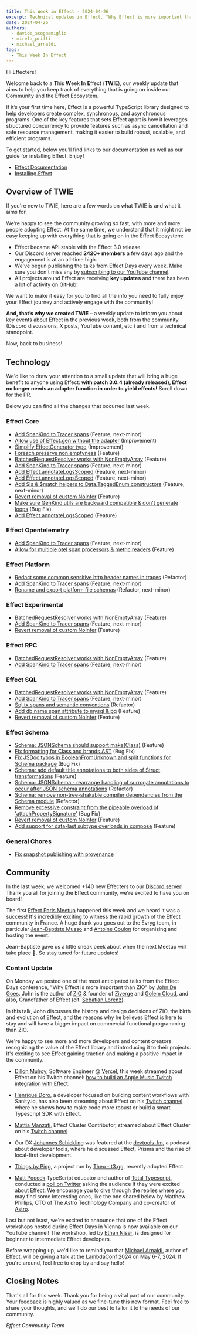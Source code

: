 ```yaml
---
title: This Week in Effect - 2024-04-26
excerpt: Technical updates in Effect. "Why Effect is more important than ZIO" talk by John De Goes. Effect workshop by Ethan Niser.
date: 2024-04-26
authors:
  - davide_scognamiglio
  - mirela_prifti
  - michael_arnaldi
tags:
  - This Week In Effect
---
```



Hi Effecters!

Welcome back to a **T**his **W**eek **I**n **E**ffect (**TWIE**), our weekly update that aims to help you keep track of everything that is going on inside our Community and the Effect Ecosystem.

If it’s your first time here, Effect is a powerful TypeScript library designed to help developers create complex, synchronous, and asynchronous programs. One of the key features that sets Effect apart is how it leverages structured concurrency to provide features such as async cancellation and safe resource management, making it easier to build robust, scalable, and efficient programs.

To get started, below you’ll find links to our documentation as well as our guide for installing Effect. Enjoy!

- [Effect Documentation](/docs/getting-started/introduction/)
- [Installing Effect](/docs/getting-started/installation/)

## Overview of TWIE

If you're new to TWIE, here are a few words on what TWIE is and what it aims for.

We’re happy to see the community growing so fast, with more and more people adopting Effect. At the same time, we understand that it might not be easy keeping up with everything that is going on in the Effect Ecosystem:

- Effect became API stable with the Effect 3.0 release.
- Our Discord server reached **2420+ members** a few days ago and the engagement is at an all-time high.
- We've begun publishing the talks from Effect Days every week. Make sure you don't miss any by [subscribing to our YouTube channel](https://www.youtube.com/@effect-ts).
- All projects around Effect are receiving **key updates** and there has been a lot of activity on GitHub!

We want to make it easy for you to find all the info you need to fully enjoy your Effect journey and actively engage with the community!

**And, that’s why we created TWIE** – a weekly update to inform you about key events about Effect in the previous week, both from the community (Discord discussions, X posts, YouTube content, etc.) and from a technical standpoint.

Now, back to business!

## Technology

We'd like to draw your attention to a small update that will bring a huge benefit to anyone using Effect: **with patch 3.0.4 (already released), Effect no longer needs an adapter function in order to yield effects!** Scroll down for the PR.

<Tweet id="1783129636915835255" />

Below you can find all the changes that occurred last week.

### Effect Core

- [Add SpanKind to Tracer spans](https://github.com/Effect-TS/effect/pull/2597) (Feature, next-minor)
- [Allow use of Effect.gen without the adapter](https://github.com/Effect-TS/effect/pull/2602) (Improvement)
- [Simplify EffectGenerator type](https://github.com/Effect-TS/effect/pull/2611) (Improvement)
- [Foreach preserve non emptyness](https://github.com/Effect-TS/effect/pull/2608) (Feature)
- [BatchedRequestResolver works with NonEmptyArray](https://github.com/Effect-TS/effect/pull/2609) (Feature)
- [Add SpanKind to Tracer spans](https://github.com/Effect-TS/effect/pull/2597) (Feature, next-minor)
- [Add Effect.annotateLogsScoped](https://github.com/Effect-TS/effect/pull/2618) (Feature, next-minor)
- [Add Effect.annotateLogsScoped](https://github.com/Effect-TS/effect/pull/2618) (Feature, next-minor)
- [Add $is & $match helpers to Data.TaggedEnum constructors](https://github.com/Effect-TS/effect/pull/2620) (Feature, next-minor)
- [Revert removal of custom NoInfer](https://github.com/Effect-TS/effect/pull/2626) (Feature)
- [Make sure GenKind utils are backward compatible & don't generate loops](https://github.com/Effect-TS/effect/pull/2625) (Bug Fix)
- [Add Effect.annotateLogsScoped](https://github.com/Effect-TS/effect/pull/2618) (Feature)

### Effect Opentelemetry

- [Add SpanKind to Tracer spans](https://github.com/Effect-TS/effect/pull/2597) (Feature, next-minor)
- [Allow for multiple otel span processors & metric readers](https://github.com/Effect-TS/effect/pull/2623) (Feature)

### Effect Platform

- [Redact some common sensitive http header names in traces](https://github.com/Effect-TS/effect/pull/2589) (Refactor)
- [Add SpanKind to Tracer spans](https://github.com/Effect-TS/effect/pull/2597) (Feature, next-minor)
- [Rename and export platform file schemas](https://github.com/Effect-TS/effect/pull/2610) (Refactor, next-minor)

### Effect Experimental

- [BatchedRequestResolver works with NonEmptyArray](https://github.com/Effect-TS/effect/pull/2609) (Feature)
- [Add SpanKind to Tracer spans](https://github.com/Effect-TS/effect/pull/2597) (Feature, next-minor)
- [Revert removal of custom NoInfer](https://github.com/Effect-TS/effect/pull/2626) (Feature)

### Effect RPC

- [BatchedRequestResolver works with NonEmptyArray](https://github.com/Effect-TS/effect/pull/2609) (Feature)
- [Add SpanKind to Tracer spans](https://github.com/Effect-TS/effect/pull/2597) (Feature, next-minor)

### Effect SQL

- [BatchedRequestResolver works with NonEmptyArray](https://github.com/Effect-TS/effect/pull/2609) (Feature)
- [Add SpanKind to Tracer spans](https://github.com/Effect-TS/effect/pull/2597) (Feature, next-minor)
- [Sql tx spans and semantic conventions](https://github.com/Effect-TS/effect/pull/2621) (Refactor)
- [Add db.name span attribute to mysql & pg](https://github.com/Effect-TS/effect/pull/2622) (Feature)
- [Revert removal of custom NoInfer](https://github.com/Effect-TS/effect/pull/2626) (Feature)

### Effect Schema

- [Schema: JSONSchema should support make(Class)](https://github.com/Effect-TS/effect/pull/2579) (Feature)
- [Fix formatting for Class and brands AST](https://github.com/Effect-TS/effect/pull/2581) (Bug Fix)
- [Fix JSDoc typos in BooleanFromUnknown and split functions for Schema package](https://github.com/Effect-TS/effect/pull/2583) (Bug Fix)
- [Schema: add default title annotations to both sides of Struct transformations](https://github.com/Effect-TS/effect/pull/2582) (Feature)
- [Schema: JSONSchema - rearrange handling of surrogate annotations to occur after JSON schema annotations](https://github.com/Effect-TS/effect/pull/2585) (Refactor)
- [Schema: remove non-tree-shakable compiler dependencies from the Schema module](https://github.com/Effect-TS/effect/pull/2586) (Refactor)
- [Remove excessive constraint from the pipeable overload of 'attachPropertySignature'](https://github.com/Effect-TS/effect/pull/2595) (Bug Fix)
- [Revert removal of custom NoInfer](https://github.com/Effect-TS/effect/pull/2626) (Feature)
- [Add support for data-last subtype overloads in compose](https://github.com/Effect-TS/effect/pull/2631) (Feature)

### General Chores

- [Fix snapshot publishing with provenance](https://github.com/Effect-TS/effect/pull/2615)

## Community

In the last week, we welcomed +140 new Effecters to our [Discord server](https://discord.gg/effect-ts)! Thank you all for joining the Effect community, we're excited to have you on board!

The first [Effect Paris Meetup](https://www.meetup.com/effect-paris/events/300307442) happened this week and we heard it was a success! It's incredibly exciting to witness the rapid growth of the Effect community in France. A huge thank you goes out to the Evryg team, in particular [Jean-Baptiste Musso](https://twitter.com/jbmusso) and [Antoine Coulon](https://twitter.com/c9antoine) for organizing and hosting the event.

<Tweet id="1782780151358484825" />

Jean-Baptiste gave us a little sneak peek about when the next Meetup will take place 👀. So stay tuned for future updates!

<Tweet id="1783193528627068969" />

### Content Update

On Monday we posted one of the most anticipated talks from the Effect Days conference, "Why Effect is more important than ZIO" by [John De Goes](https://twitter.com/jdegoes). John is the author of [ZIO](https://zio.dev) & founder of [Ziverge](https://www.ziverge.com) and [Golem Cloud](https://www.golem.cloud), and also, Grandfather of Effect (cit. [Sebatian Lorenz](https://twitter.com/thefubhy)).

In this talk, John discusses the history and design decisions of ZIO, the birth and evolution of Effect, and the reasons why he believes Effect is here to stay and will have a bigger impact on commercial functional programming than ZIO.

<YouTube
  id="https://www.youtube.com/embed/Ei6VTwhI8QQ?si=II9_bM-3b4iyiyEh"
  title="Why Effect is more important than ZIO by John A. De Goes (Effect Days 2024)"
/>

We're happy to see more and more developers and content creators recognizing the value of the Effect library and introducing it to their projects. It's exciting to see Effect gaining traction and making a positive impact in the community.

- [Dillon Mulroy](https://twitter.com/dillon_mulroy), Software Engineer @ [Vercel](https://vercel.com), this week streamed about Effect on his Twitch channel: [how to build an Apple Music Twitch integration with Effect](https://www.twitch.tv/videos/2129097486).

- [Henrique Doro](https://twitter.com/hdorodev), a developer focused on building content workflows with Sanity.io, has also been streaming about Effect on his [Twitch channel](https://www.twitch.tv/hdorodev/videos) where he shows how to make code more robust or build a smart Typescript SDK with Effect.

- [Mattia Manzati](https://twitter.com/MattiaManzati), Effect Cluster Contributor, streamed about Effect Cluster on his [Twitch channel](https://www.twitch.tv/videos/2129890866)

- Our DX [Johannes Schickling](https://twitter.com/schickling) was featured at the [devtools-fm](https://twitter.com/DevtoolsFM), a podcast about developer tools, where he discussed Effect, Prisma and the rise of local-first development.

<YouTube
  id="https://www.youtube.com/embed/DvLq8GguZ9Q?si=5_8HeyhVm3Y0ds8S"
  title="Johannes Schickling - Prisma, Effect and the rise of Local First Development"
/>

- [Things by Ping](https://ping.gg/), a project run by [Theo - t3.gg](https://twitter.com/t3dotgg), recently adopted Effect.

<Tweet id="1783551343979823349" />

- [Matt Pocock](https://twitter.com/mattpocockuk) TypeScript educator and author of [Total Typescript](https://www.totaltypescript.com), conducted a [poll on Twitter](https://x.com/mattpocockuk/status/1783190263533330615) asking the audience if they were excited about Effect. We encourage you to dive through the replies where you may find some interesting ones, like the one shared below by Matthew Phillips, CTO of The Astro Technology Company and co-creator of [Astro](https://astro.build/).

<Tweet id="1783199977969193132" />

Last but not least, we're excited to announce that one of the Effect workshops hosted during Effect Days in Vienna is now available on our YouTube channel! The workshop, led by [Ethan Niser](https://twitter.com/ethanniser), is designed for beginner to intermediate Effect developers.

<YouTube
  id="https://www.youtube.com/embed/Lz2J1NBnHK4?si=2bZefAkuvpPODLBr"
  title="Effect TypeScript Library: Beginner / Intermediate Workshop (Effect Days 2024)"
/>

Before wrapping up, we'd like to remind you that [Michael Arnaldi](https://twitter.com/MichaelArnaldi), author of Effect, will be giving a talk at the [LambdaConf 2024](https://www.lambdaconf.us) on May 6-7, 2024. If you're around, feel free to drop by and say hello!

<Tweet id="1779419386882752952" />

## Closing Notes

That's all for this week. Thank you for being a vital part of our community. Your feedback is highly valued as we fine-tune this new format. Feel free to share your thoughts, and we'll do our best to tailor it to the needs of our community.

_Effect Community Team_
